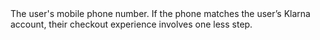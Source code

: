   
<ParamField body="Phone" type="string" required>  
    <FormatPhoneNumber />     
    The user's mobile phone number. If the phone matches the user’s Klarna account, their checkout experience involves one less step.  
</ParamField>